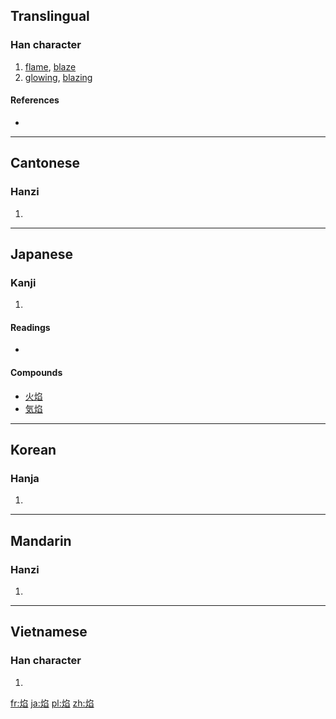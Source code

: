 {{also|焔|燄}}
==Translingual==

===Han character===
{{Han char|rn=86|rad=火|as=08|sn=12|four=9787<sub>7</sub>|canj=火弓竹X (FNHX)}}

# [[flame]], [[blaze]]
# [[glowing]], [[blazing]]

====References====
* {{Han ref|kx=0675.040|dkj=19141|dj=1086.150|hdz=32210.070|uh=7130|ud=28976|bh=B54B|bd=46411}}

----

==Cantonese==

===Hanzi===
{{yue-hanzi|jyut=|y=yim6}}

# {{defn|Cantonese|sort=火08}}

----

==Japanese==

===Kanji===
{{ja-kanji|grade=|rs=火08}}

# {{defn|Japanese|sort=火08}}

====Readings====
* {{ja-readings|on=[[えん]] (en)|kun=[[ほのお]] (honoo)}}

====Compounds====
* [[火焰]]
* [[気焰]]

----

==Korean==

===Hanja===
{{ko-hanja|hangeul=연|eumhun=|rv=yeon|mr=yŏn|y=yen}}

# {{defn|Korean|sort=火08}}

----

==Mandarin==

===Hanzi===
{{cmn-hanzi|pin=[[biāo]] ([[biao1]]), [[yàn]] ([[yan4]]), [[yì]] ([[yi4]])|wg=piao<sup>1</sup>, yen<sup>4</sup>, i<sup>4</sup>}}

# {{defn|Mandarin|sort=火08}}

----

==Vietnamese==

===Han character===
{{vi-hantu|[[diễm]], [[diêm]], [[dim]]|rs=火08}}

# {{defn|Vietnamese|sort=火08}}

[[fr:焰]]
[[ja:焰]]
[[pl:焰]]
[[zh:焰]]